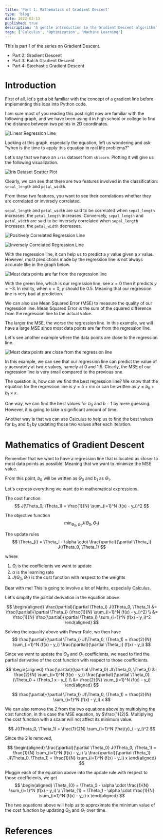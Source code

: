 ```yaml
---
title: 'Part 1: Mathematics of Gradient Descent'
type: 'blog'
date: 2022-02-13
published: true
description: 'A gentle introduction to the Gradient Descent algorithm'
tags: ['Calculus', 'Optimization', 'Machine Learning']
---
```



This is part 1 of the series on Gradient Descent.

- <Link to="/blog/part-2-gradient-descent">
    Part 2: Gradient Descent
  </Link>
- <Link to="/blog/part-3-batch-gradient-descent">
    Part 3: Batch Gradient Descent
  </Link>
- <Link to="/blog/part-4-stochastic-gradient-descent">
    Part 4: Stochastic Gradient Descent
  </Link>

# Introduction

First of all, let's get a bit familiar with the concept of a gradient line before implementing this idea into Python code.

I am sure most of you reading this post right now are familiar with the following graph,
and we have been using it in high school or college to find the distance between two points in 2D coordinates.

![Linear Regression Line](./lr.png)

Looking at this graph, especially the equation, left us wondering and ask "when is the time to apply this equation in real life problems?"

Let's say that we have an `iris` dataset from `sklearn`. Plotting it will give us the following visualization.

![Iris Dataset Scatter Plot](./iris_scatter.png)

Clearly, we can see that there are two features involved in the classification: `sepal_length` and `petal_width`.

From these two features, you want to see their correlations whether they are correlated or inversely correlated.

`sepal_length` and `petal_width` are said to be correlated when `sepal_length` increases, the `petal_length` increases.
Conversely, `sepal_length` and `petal_width` are said to be inversely correlated when `sepal_length` increases, the `petal_width` decreases.

![Positively Correlated Regression Line](./positively-correlated.png)

![Inversely Correlated Regression Line](./inversely-correlated.png)

With the regression line, it can help us to predict a $y$ value given a $x$ value.
However, most predictions made by the regression line is not always accurate like in the graph below.

![Most data points are far from the regression line](./far.png)

With the green line, which is our regression line, see $x = 0$ then it predicts $y = -3$. 
In reality, when $x = 0$, $y$ should be $0.5$. Meaning that our regression line is very bad at prediction.

We can also use Mean Squared Error (MSE) to measure the quality of our regression line.
Mean Squared Error is the sum of the squared difference from the regression line to the actual value.

The larger the MSE, the worse the regression line. In this example, we will have a large MSE since most data points are far from the regression line.

Let's see another example where the data points are close to the regression line.

![Most data points are close from the regression line](./close.png)

In this example, we can see that our regression line can predict the value of $y$ accurately at two $x$ values, namely at $0$ and $1.5$.
Clearly, the MSE of our regression line is very small compared to the previous one.

The question is, how can we find the best regression line? We know that the equation for the regression line is $y = b + mx$ or can be written as $y = b_0 + b_1 \times x$. 

One way, we can find the best values for $b_0$ and $b-1$ by mere guessing.
However, it is going to take a significant amount of time.

Another way is that we can use Calculus to help us to find the best values for $b_0$ and $b_1$ by updating those two values after each iteration.

# Mathematics of Gradient Descent

Remember that we want to have a regression line that is located as closer to most data points as possible. 
Meaning that we want to minimize the MSE value.

From this point, $b_0$ will be written as $\Theta_0$ and $b_1$ as $\Theta_1$.

Let's express everything we want do in mathematical expressions.

The cost function
$$
    J(\Theta_0, \Theta_1) = \frac{1}{N} \sum_{i=1}^N (f(x) - y_i)^2
$$

The objective function
$$
    \min_{\Theta_0, \Theta_1} J(\Theta_0, \Theta_1)
$$

The update rules
$$
    \Theta_{i} = \Theta_i - \alpha \cdot \frac{\partial}{\partial \Theta_i} J(\Theta_0, \Theta_1)
$$

where

1. $\Theta_{i}$ is the coefficients we want to update
2. $\alpha$ is the learning rate
3. $J(\Theta_0, \Theta_1)$ is the cost function with respect to the weights

Bear with me! This is going to involve a lot of Maths, especially Calculus.

Let's simplify the partial derivation in the equation above

$$
    \begin{aligned}
        \frac{\partial}{\partial \Theta_i} J(\Theta_0, \Theta_1) 
        &= \frac{\partial}{\partial \Theta_i} (\frac{1}{N} \sum_{i=1}^N (f(x) - y_i)^2) \\
        &= \frac{1}{N} \frac{\partial}{\partial \Theta_i} \sum_{i=1}^N (f(x) - y_i)^2
    \end{aligned}
$$

Solving the equality above with Power Rule, we then have
$$
    \frac{\partial}{\partial \Theta_i} J(\Theta_0, \Theta_1) = \frac{2}{N} \sum_{i=1}^N (f(x) - y_i) \frac{\partial}{\partial \Theta_i} (f(x) - y_i) 
$$

Since we want to update the $\Theta_0$ and $\Theta_1$ coefficients, we need to find the partial derivative of the cost function with respect to those coefficients.

$$
    \begin{aligned}
        \frac{\partial}{\partial \Theta_0} J(\Theta_0, \Theta_1) 
        &= \frac{2}{N} \sum_{i=1}^N (f(x) - y_i) \frac{\partial}{\partial \Theta_0} (\Theta_0 + \Theta_1 x - y_i) \\
        &= \frac{2}{N} \sum_{i=1}^N (f(x) - y_i)
    \end{aligned}
$$

$$
    \frac{\partial}{\partial \Theta_1} J(\Theta_0, \Theta_1) = \frac{2}{N} \sum_{i=1}^N (f(x) - y_i) x
$$

We can also remove the $2$ from the two equations above by multiplying the cost function, in this case the MSE equation, by $\frac{1}{2}$.
Multiplying the cost function with a scalar will not affect its minimum value.

$$
    J(\Theta_0, \Theta_1) = \frac{1}{2N} \sum_{i=1}^N (\hat{y}_i - y_i)^2
$$

Since the $2$ is removed, 

$$
    \begin{aligned}
        \frac{\partial}{\partial \Theta_0} J(\Theta_0, \Theta_1) = \frac{1}{N} \sum_{i=1}^N (f(x) - y_i) \\
        \frac{\partial}{\partial \Theta_1} J(\Theta_0, \Theta_1) = \frac{1}{N} \sum_{i=1}^N (f(x) - y_i) x 
    \end{aligned}
$$

Pluggin each of the equation above into the update rule with respect to those coefficients, we get
$$
    \begin{aligned}
        \Theta_{0} = \Theta_0 - \alpha \cdot \frac{1}{N} \sum_{i=1}^N (f(x) - y_i) \\
        \Theta_{1} = \Theta_1 - \alpha \cdot \frac{1}{N} \sum_{i=1}^N (f(x) - y_i) x 
    \end{aligned}
$$

The two equations above will help us to approximate the minimum value of the cost function by updating $\Theta_{0}$ and $\Theta_{1}$ over time.

# References